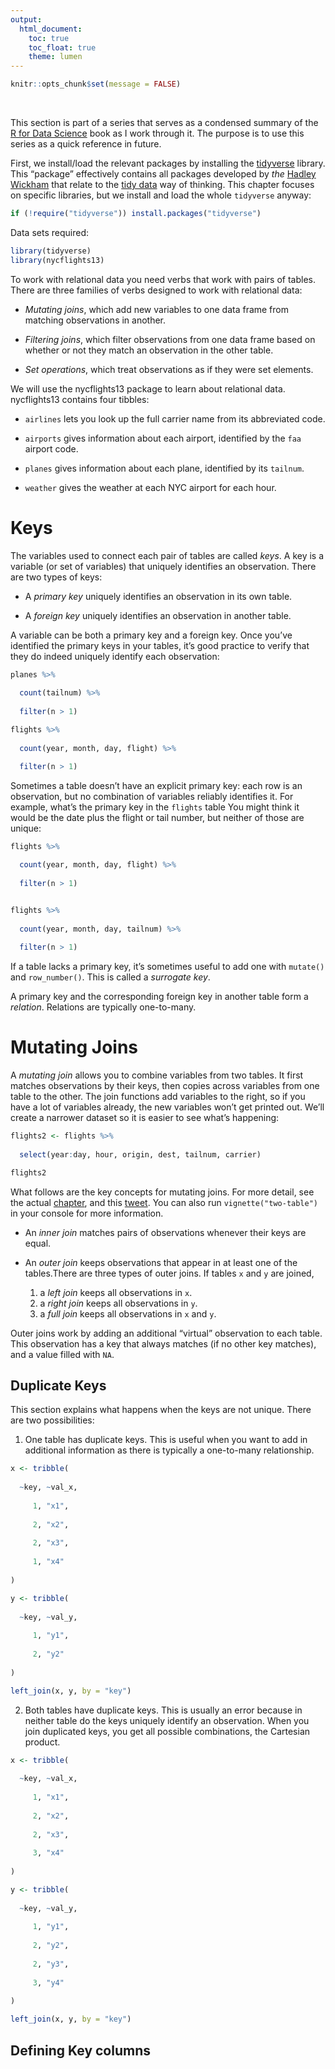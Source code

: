 ```yaml
---
output:
  html_document:
    toc: true
    toc_float: true
    theme: lumen
---
```


```r
knitr::opts_chunk$set(message = FALSE)
```

<br>

This section is part of a series that serves as a condensed summary of the [R for Data Science](http://r4ds.had.co.nz/index.html) book as I work through it. The purpose is to use this series as a quick reference in future.

First, we install/load the relevant packages by installing the [tidyverse](https://www.tidyverse.org/) library. This "package" effectively contains all packages developed by *the* [Hadley Wickham](http://hadley.nz/) that relate to the [tidy data](https://www.jstatsoft.org/article/view/v059i10) way of thinking. This chapter focuses on specific libraries, but we install and load the whole `tidyverse` anyway:

```r
if (!require("tidyverse")) install.packages("tidyverse")
```

Data sets required:

```r
library(tidyverse)
library(nycflights13)
```


To work with relational data you need verbs that work with pairs of tables. There are three families of verbs designed to work with relational data:

 + _Mutating joins_, which add new variables to one data frame from matching observations in another.

 + _Filtering joins_, which filter observations from one data frame based on whether or not they match an observation in the other table.

 + _Set operations_, which treat observations as if they were set elements.
 
 
We will use the nycflights13 package to learn about relational data.  nycflights13 contains four tibbles:

+ `airlines` lets you look up the full carrier name from its abbreviated code.

+ `airports` gives information about each airport, identified by the `faa` airport code.

+ `planes` gives information about each plane, identified by its `tailnum`.

+ `weather` gives the weather at each NYC airport for each hour.


# Keys

The variables used to connect each pair of tables are called *keys*. A key is a variable (or set of variables) that uniquely identifies an observation. There are two types of keys:

+ A *primary key* uniquely identifies an observation in its own table.

+ A *foreign key* uniquely identifies an observation in another table.

A variable can be both a primary key and a foreign key. Once you’ve identified the primary keys in your tables, it’s good practice to verify that they do indeed uniquely identify each observation:

```r
planes %>% 
  
  count(tailnum) %>% 
  
  filter(n > 1)
```


```r
flights %>% 
  
  count(year, month, day, flight) %>% 
  
  filter(n > 1)
```

Sometimes a table doesn’t have an explicit primary key: each row is an observation, but no combination of variables reliably identifies it. For example, what’s the primary key in the `flights` table You might think it would be the date plus the flight or tail number, but neither of those are unique:

```r
flights %>% 

  count(year, month, day, flight) %>% 
  
  filter(n > 1)


flights %>% 
  
  count(year, month, day, tailnum) %>% 
  
  filter(n > 1)
```

If a table lacks a primary key, it’s sometimes useful to add one with `mutate()` and `row_number()`. This is called a *surrogate key*. 

A primary key and the corresponding foreign key in another table form a *relation*. Relations are typically one-to-many.


# Mutating Joins

A *mutating join* allows you to combine variables from two tables. It first matches observations by their keys, then copies across variables from one table to the other. The join functions add variables to the right, so if you have a lot of variables already, the new variables won’t get printed out. We'll create a narrower dataset so it is easier to see what's happening: 

```r
flights2 <- flights %>% 
  
  select(year:day, hour, origin, dest, tailnum, carrier)

flights2
```

What follows are the key concepts for mutating joins. For more detail, see the actual [chapter](https://r4ds.had.co.nz/relational-data.html#mutating-joins), and this [tweet](https://twitter.com/yutannihilation/status/551572539697143808). You can also run `vignette("two-table")` in your console for more information. 


+ An *inner join* matches pairs of observations whenever their keys are equal.

+ An *outer join* keeps observations that appear in at least one of the tables.There are three types of outer joins. If tables `x` and `y` are joined, 
  1. a *left join* keeps all observations in `x`.
  2. a *right join* keeps all observations in `y`.
  3. a *full join* keeps all observations in `x` and `y`.

Outer joins work by adding an additional “virtual” observation to each table. This observation has a key that always matches (if no other key matches), and a value filled with `NA`.
  

## Duplicate Keys

This section explains what happens when the keys are not unique. There are two possibilities:

1. One table has duplicate keys. This is useful when you want to add in additional information as there is typically a one-to-many relationship.
  
```r
x <- tribble(
  
  ~key, ~val_x,
  
     1, "x1",
  
     2, "x2",
  
     2, "x3",
  
     1, "x4"
  
)

y <- tribble(
  
  ~key, ~val_y,
  
     1, "y1",
  
     2, "y2"
  
)

left_join(x, y, by = "key")
```
  
2. Both tables have duplicate keys. This is usually an error because in neither table do the keys uniquely identify an observation. When you join duplicated keys, you get all possible combinations, the Cartesian product.
  
```r
x <- tribble(
  
  ~key, ~val_x,
  
     1, "x1",
  
     2, "x2",
  
     2, "x3",
  
     3, "x4"
  
)

y <- tribble(
  
  ~key, ~val_y,
  
     1, "y1",
  
     2, "y2",
  
     2, "y3",
  
     3, "y4"
  
)

left_join(x, y, by = "key")
```
  
  
## Defining Key columns


  
  
  
  
  
  
  
  
  
  
  
  
  
